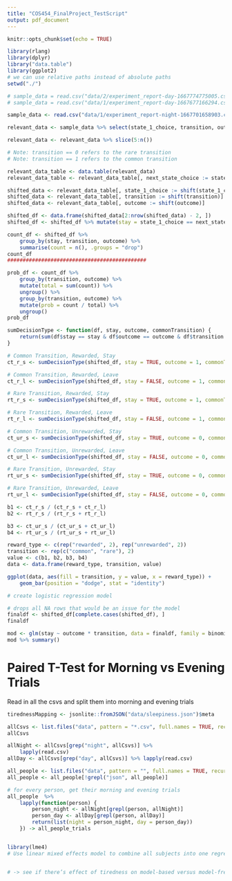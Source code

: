 ```yaml
---
title: "COS454_FinalProject_TestScript"
output: pdf_document
---
```


```r
knitr::opts_chunk$set(echo = TRUE)
```

```r
library(rlang)
library(dplyr)
library("data.table")
library(ggplot2)
# we can use relative paths instead of absolute paths
setwd("./")
```

```r
# sample_data = read.csv("data/2/experiment_report-day-1667774775005.csv")
# sample_data = read.csv("data/1/experiment_report-day-1667677166294.csv")

sample_data <- read.csv("data/1/experiment_report-night-1667701658903.csv")

relevant_data <- sample_data %>% select(state_1_choice, transition, outcome)

relevant_data <- relevant_data %>% slice(5:n())
```

```r
# Note: transition == 0 refers to the rare transition
# Note: transition == 1 refers to the common transition

relevant_data_table <- data.table(relevant_data)
relevant_data_table <- relevant_data_table[, next_state_choice := state_1_choice]

shifted_data <- relevant_data_table[, state_1_choice := shift(state_1_choice)]
shifted_data <- relevant_data_table[, transition := shift(transition)]
shifted_data <- relevant_data_table[, outcome := shift(outcome)]

shifted_df <- data.frame(shifted_data[2:nrow(shifted_data) - 2, ])
shifted_df <- shifted_df %>% mutate(stay = state_1_choice == next_state_choice)
```
    
```r

count_df <- shifted_df %>%
    group_by(stay, transition, outcome) %>%
    summarise(count = n(), .groups = "drop")
count_df
#############################################

prob_df <- count_df %>%
    group_by(transition, outcome) %>%
    mutate(total = sum(count)) %>%
    ungroup() %>%
    group_by(transition, outcome) %>%
    mutate(prob = count / total) %>%
    ungroup()
prob_df
```

```r
sumDecisionType <- function(df, stay, outcome, commonTransition) {
    return(sum(df$stay == stay & df$outcome == outcome & df$transition == commonTransition, na.rm = TRUE))
}
```


```r
# Common Transition, Rewarded, Stay
ct_r_s <- sumDecisionType(shifted_df, stay = TRUE, outcome = 1, commonTransition = 1)

# Common Transition, Rewarded, Leave
ct_r_l <- sumDecisionType(shifted_df, stay = FALSE, outcome = 1, commonTransition = 1)

# Rare Transition, Rewarded, Stay
rt_r_s <- sumDecisionType(shifted_df, stay = TRUE, outcome = 1, commonTransition = 0)

# Rare Transition, Rewarded, Leave
rt_r_l <- sumDecisionType(shifted_df, stay = FALSE, outcome = 1, commonTransition = 0)

# Common Transition, Unrewarded, Stay
ct_ur_s <- sumDecisionType(shifted_df, stay = TRUE, outcome = 0, commonTransition = 1)

# Common Transition, Unrewarded, Leave
ct_ur_l <- sumDecisionType(shifted_df, stay = FALSE, outcome = 0, commonTransition = 1)

# Rare Transition, Unrewarded, Stay
rt_ur_s <- sumDecisionType(shifted_df, stay = TRUE, outcome = 0, commonTransition = 0)

# Rare Transition, Unrewarded, Leave
rt_ur_l <- sumDecisionType(shifted_df, stay = FALSE, outcome = 0, commonTransition = 0)
```

```r
b1 <- ct_r_s / (ct_r_s + ct_r_l)
b2 <- rt_r_s / (rt_r_s + rt_r_l)

b3 <- ct_ur_s / (ct_ur_s + ct_ur_l)
b4 <- rt_ur_s / (rt_ur_s + rt_ur_l)
```

```r
reward_type <- c(rep("rewarded", 2), rep("unrewarded", 2))
transition <- rep(c("common", "rare"), 2)
value <- c(b1, b2, b3, b4)
data <- data.frame(reward_type, transition, value)

ggplot(data, aes(fill = transition, y = value, x = reward_type)) +
    geom_bar(position = "dodge", stat = "identity")
```

```r
# create logistic regression model

# drops all NA rows that would be an issue for the model
finaldf <- shifted_df[complete.cases(shifted_df), ]
finaldf

mod <- glm(stay ~ outcome * transition, data = finaldf, family = binomial)
mod %>% summary()
```

# Paired T-Test for Morning vs Evening Trials
Read in all the csvs and split them into morning and evening trials

```r
tirednessMapping <- jsonlite::fromJSON("data/sleepiness.json")$meta

allCsvs <- list.files("data", pattern = "*.csv", full.names = TRUE, recursive = TRUE)
allCsvs

allNight <- allCsvs[grep("night", allCsvs)] %>%
    lapply(read.csv)
allDay <- allCsvs[grep("day", allCsvs)] %>% lapply(read.csv)

all_people <- list.files("data", pattern = "", full.names = TRUE, recursive = FALSE)
all_people <- all_people[!grepl("json", all_people)]

# for every person, get their morning and evening trials
all_people  %>% 
    lapply(function(person) {
        person_night <- allNight[grepl(person, allNight)]
        person_day <- allDay[grepl(person, allDay)]
        return(list(night = person_night, day = person_day))
    }) -> all_people_trials

```

```r
```

```r
library(lme4)
# Use linear mixed effects model to combine all subjects into one regression


# -> see if there’s effect of tiredness on model-based versus model-free weights at the group level
```

<!-- Notes: code common transitions as 1, rare as -1 in order to get favorable logistic regression properties. (Do same for reward) -->
<!-- Notes: center tiredness as another interaction term with -1 , 1 -->